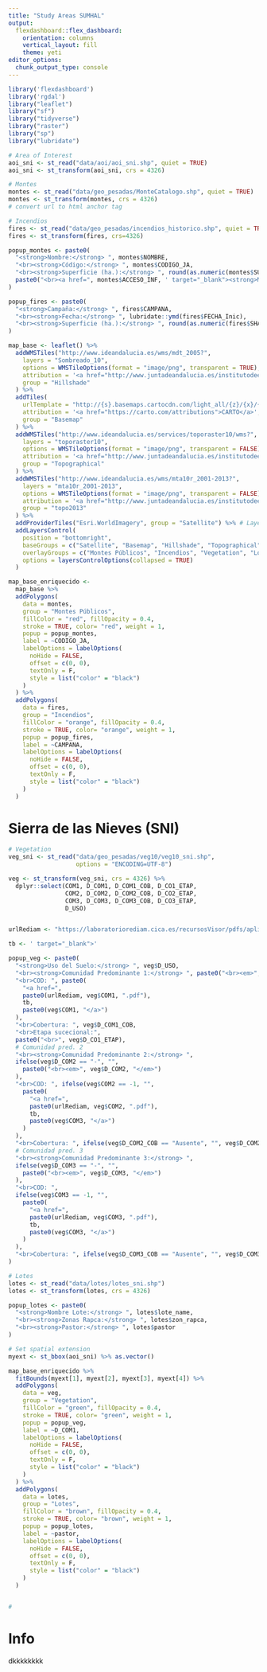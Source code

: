 ```yaml
---
title: "Study Areas SUMHAL"
output: 
  flexdashboard::flex_dashboard:
    orientation: columns
    vertical_layout: fill
    theme: yeti
editor_options: 
  chunk_output_type: console
---
```


```r
library('flexdashboard')
library('rgdal')
library("leaflet") 
library("sf")
library("tidyverse")
library("raster")
library("sp")
library("lubridate")
```

```r
# Area of Interest 
aoi_sni <- st_read("data/aoi/aoi_sni.shp", quiet = TRUE) 
aoi_sni <- st_transform(aoi_sni, crs = 4326)

# Montes 
montes <- st_read("data/geo_pesadas/MonteCatalogo.shp", quiet = TRUE)
montes <- st_transform(montes, crs = 4326)
# convert url to html anchor tag 

# Incendios 
fires <- st_read("data/geo_pesadas/incendios_historico.shp", quiet = TRUE)
fires <- st_transform(fires, crs=4326)
```

```r
popup_montes <- paste0(
  "<strong>Nombre:</strong> ", montes$NOMBRE,
  "<br><strong>Código:</strong> ", montes$CODIGO_JA,
  "<br><strong>Superficie (ha.):</strong> ", round(as.numeric(montes$SUP_HA), 2),
  paste0("<br><a href=", montes$ACCESO_INF, ' target="_blank"><strong>Mas info</strong></a>')
)

popup_fires <- paste0(
  "<strong>Campaña:</strong> ", fires$CAMPANA,
  "<br><strong>Fecha:</strong> ", lubridate::ymd(fires$FECHA_Inic),
  "<br><strong>Superficie (ha.):</strong> ", round(as.numeric(fires$SHAPE_Area), 2)
)
```


```r
map_base <- leaflet() %>%
  addWMSTiles("http://www.ideandalucia.es/wms/mdt_2005?",
    layers = "Sombreado_10",
    options = WMSTileOptions(format = "image/png", transparent = TRUE),
    attribution = '<a href="http://www.juntadeandalucia.es/institutodeestadisticaycartografia" target="_blank">Instituto de Estadística y Cartografía de Andalucía</a>',
    group = "Hillshade"
  ) %>%
  addTiles(
    urlTemplate = "http://{s}.basemaps.cartocdn.com/light_all/{z}/{x}/{y}.png",
    attribution = '<a href="https://carto.com/attributions">CARTO</a>',
    group = "Basemap"
  ) %>%
  addWMSTiles("http://www.ideandalucia.es/services/toporaster10/wms?",
    layers = "toporaster10",
    options = WMSTileOptions(format = "image/png", transparent = FALSE),
    attribution = '<a href="http://www.juntadeandalucia.es/institutodeestadisticaycartografia" target="_blank">Instituto de Estadística y Cartografía de Andalucía</a>',
    group = "Topographical"
  ) %>%
  addWMSTiles("http://www.ideandalucia.es/wms/mta10r_2001-2013?",
    layers = "mta10r_2001-2013",
    options = WMSTileOptions(format = "image/png", transparent = FALSE),
    attribution = '<a href="http://www.juntadeandalucia.es/institutodeestadisticaycartografia" target="_blank">Instituto de Estadística y Cartografía de Andalucía</a>',
    group = "topo2013"
  ) %>%
  addProviderTiles("Esri.WorldImagery", group = "Satellite") %>% # Layers control
  addLayersControl(
    position = "bottomright",
    baseGroups = c("Satellite", "Basemap", "Hillshade", "Topographical", "topo2013"),
    overlayGroups = c("Montes Públicos", "Incendios", "Vegetation", "Lotes"),
    options = layersControlOptions(collapsed = TRUE)
  )

```


```r
map_base_enriquecido <- 
  map_base %>% 
  addPolygons(
    data = montes,
    group = "Montes Públicos",
    fillColor = "red", fillOpacity = 0.4,
    stroke = TRUE, color= "red", weight = 1,
    popup = popup_montes,
    label = ~CODIGO_JA,
    labelOptions = labelOptions(
      noHide = FALSE,
      offset = c(0, 0),
      textOnly = F,
      style = list("color" = "black")
    )
  ) %>% 
  addPolygons(
    data = fires,
    group = "Incendios",
    fillColor = "orange", fillOpacity = 0.4,
    stroke = TRUE, color= "orange", weight = 1,
    popup = popup_fires,
    label = ~CAMPANA,
    labelOptions = labelOptions(
      noHide = FALSE,
      offset = c(0, 0),
      textOnly = F,
      style = list("color" = "black")
    )
  )

```



Sierra de las Nieves (SNI)
=============================================================================

```r
# Vegetation
veg_sni <- st_read("data/geo_pesadas/veg10/veg10_sni.shp", 
                   options = "ENCODING=UTF-8")

veg <- st_transform(veg_sni, crs = 4326) %>% 
  dplyr::select(COM1, D_COM1, D_COM1_COB, D_CO1_ETAP,
                COM2, D_COM2, D_COM2_COB, D_CO2_ETAP,
                COM3, D_COM3, D_COM3_COB, D_CO3_ETAP,
                D_USO)


urlRediam <- "https://laboratoriorediam.cica.es/recursosVisor/pdfs/aplicacionVegetacion/COMU/"

tb <- ' target="_blank">'

popup_veg <- paste0(
  "<strong>Uso del Suelo:</strong> ", veg$D_USO,
  "<br><strong>Comunidad Predominante 1:</strong> ", paste0("<br><em>", veg$D_COM1, "</em>"),
  "<br>COD: ", paste0(
    "<a href=",
    paste0(urlRediam, veg$COM1, ".pdf"),
    tb,
    paste0(veg$COM1, "</a>")
  ),
  "<br>Cobertura: ", veg$D_COM1_COB,
  "<br>Etapa sucecional:",
  paste0("<br>", veg$D_CO1_ETAP),
  # Comunidad pred. 2
  "<br><strong>Comunidad Predominante 2:</strong> ",
  ifelse(veg$D_COM2 == "-", "",
    paste0("<br><em>", veg$D_COM2, "</em>")
  ),
  "<br>COD: ", ifelse(veg$COM2 == -1, "",
    paste0(
      "<a href=",
      paste0(urlRediam, veg$COM2, ".pdf"),
      tb,
      paste0(veg$COM3, "</a>")
    )
  ),
  "<br>Cobertura: ", ifelse(veg$D_COM2_COB == "Ausente", "", veg$D_COM2_COB),
  # Comunidad pred. 3
  "<br><strong>Comunidad Predominante 3:</strong> ",
  ifelse(veg$D_COM3 == "-", "",
    paste0("<br><em>", veg$D_COM3, "</em>")
  ),
  "<br>COD: ",
  ifelse(veg$COM3 == -1, "",
    paste0(
      "<a href=",
      paste0(urlRediam, veg$COM3, ".pdf"),
      tb,
      paste0(veg$COM3, "</a>")
    )
  ),
  "<br>Cobertura: ", ifelse(veg$D_COM3_COB == "Ausente", "", veg$D_COM3_COB)
)

```

```r
# Lotes
lotes <- st_read("data/lotes/lotes_sni.shp")
lotes <- st_transform(lotes, crs = 4326)

popup_lotes <- paste0(
  "<strong>Nombre Lote:</strong> ", lotes$lote_name,
  "<br><strong>Zonas Rapca:</strong> ", lotes$zon_rapca,
  "<br><strong>Pastor:</strong> ", lotes$pastor
)

```


```r
# Set spatial extension 
myext <- st_bbox(aoi_sni) %>% as.vector()

map_base_enriquecido %>%
  fitBounds(myext[1], myext[2], myext[3], myext[4]) %>% 
  addPolygons(
    data = veg,
    group = "Vegetation",
    fillColor = "green", fillOpacity = 0.4,
    stroke = TRUE, color= "green", weight = 1,
    popup = popup_veg,
    label = ~D_COM1,
    labelOptions = labelOptions(
      noHide = FALSE,
      offset = c(0, 0),
      textOnly = F,
      style = list("color" = "black")
    )
  ) %>% 
  addPolygons(
    data = lotes,
    group = "Lotes",
    fillColor = "brown", fillOpacity = 0.4,
    stroke = TRUE, color= "brown", weight = 1,
    popup = popup_lotes,
    label = ~pastor,
    labelOptions = labelOptions(
      noHide = FALSE,
      offset = c(0, 0),
      textOnly = F,
      style = list("color" = "black")
    )
  ) 


# 
```



Info
=============================================================================

dkkkkkkkk



